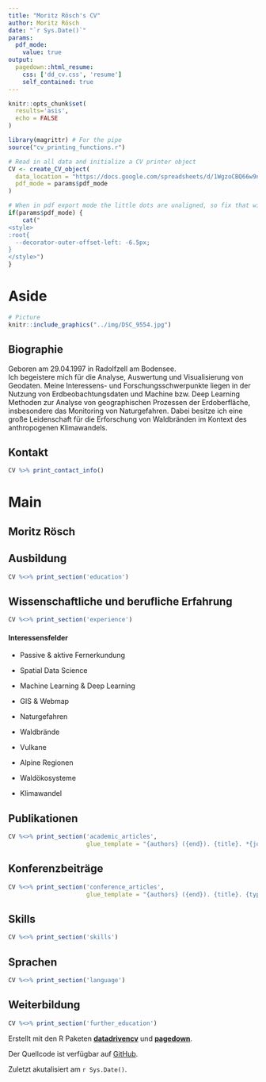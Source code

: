 ```yaml
---
title: "Moritz Rösch's CV"
author: Moritz Rösch
date: "`r Sys.Date()`"
params:
  pdf_mode:
    value: true
output:
  pagedown::html_resume:
    css: ['dd_cv.css', 'resume']
    self_contained: true
---
```


```r
knitr::opts_chunk$set(
  results='asis', 
  echo = FALSE
)

library(magrittr) # For the pipe
source("cv_printing_functions.r")

# Read in all data and initialize a CV printer object
CV <- create_CV_object(
  data_location = "https://docs.google.com/spreadsheets/d/1WgzoCBQ66w9nVux-6Y5H-mFlcAyFskc50bg4_zL_cmk/edit?usp=sharing",  
  pdf_mode = params$pdf_mode
)

```


```r
# When in pdf export mode the little dots are unaligned, so fix that with some conditional CSS.
if(params$pdf_mode) {
    cat("
<style>
:root{
  --decorator-outer-offset-left: -6.5px;
}
</style>")
}
```


Aside
================================================================================

```r
# Picture
knitr::include_graphics("../img/DSC_9554.jpg")
```


Biographie {#bio}
----------------------------------------------------------------------------------

Geboren am 29.04.1997 in Radolfzell am Bodensee.<br/>
Ich begeistere mich für die Analyse, Auswertung und Visualisierung von Geodaten. Meine Interessens- und Forschungsschwerpunkte liegen in der Nutzung von Erdbeobachtungsdaten und Machine bzw. Deep Learning Methoden zur Analyse von geographischen Prozessen der Erdoberfläche, insbesondere das Monitoring von Naturgefahren. Dabei besitze ich eine große Leidenschaft für die Erforschung von Waldbränden im Kontext des anthropogenen Klimawandels.


Kontakt {#contact}
--------------------------------------------------------------------------------

```r
CV %>% print_contact_info()
```


Main
================================================================================

Moritz Rösch {#title}
--------------------------------------------------------------------------------


Ausbildung {data-icon=graduation-cap data-concise=true}
--------------------------------------------------------------------------------

```r
CV %<>% print_section('education')
```



Wissenschaftliche und berufliche Erfahrung {data-icon=suitcase}
--------------------------------------------------------------------------------


```r
CV %<>% print_section('experience')
```


::: aside
#### <i class="fas fa-search-plus"></i> Interessensfelder

- Passive & aktive Fernerkundung

- Spatial Data Science

- Machine Learning & Deep Learning

- GIS & Webmap

- Naturgefahren

- Waldbrände

- Vulkane

- Alpine Regionen

- Waldökosysteme

- Klimawandel

:::


Publikationen {data-icon=book}
--------------------------------------------------------------------------------

```r
CV %<>% print_section('academic_articles',
                      glue_template = "{authors} ({end}). {title}. *{journal}*. {doi} \n\n\n")
```


Konferenzbeiträge {data-icon=users}
--------------------------------------------------------------------------------

```r
CV %<>% print_section('conference_articles',
                      glue_template = "{authors} ({end}). {title}. {type}. *{conference}*, {conference_date}, {conference_location}. \n\n\n")
```



Skills {data-icon=laptop}
--------------------------------------------------------------------------------

```r
CV %<>% print_section('skills')
```


Sprachen {data-icon=language}
--------------------------------------------------------------------------------

```r
CV %<>% print_section('language')
```


Weiterbildung {data-icon=university}
--------------------------------------------------------------------------------

```r
CV %<>% print_section('further_education')
```

:::aside
Erstellt mit den R Paketen [**datadrivencv**](https://github.com/nstrayer/datadrivencv) und [**pagedown**](https://github.com/rstudio/pagedown). 

Der Quellcode ist verfügbar auf [GitHub](https://github.com/moritzroesch/automated-cv).

Zuletzt akutalisiert am `r Sys.Date()`.
:::
